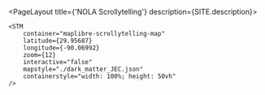 
<PageLayout title={'NOLA Scrollytelling'} description={SITE.description}>
   
    <STM
        container="maplibre-scrollytelling-map"
        latitude={29.95687}
        longitude={-90.06992}
        zoom={12}
        interactive="false"
        mapstyle="./dark_matter_JEC.json"
        containerstyle="width: 100%; height: 50vh"
    />

</PageLayout>

